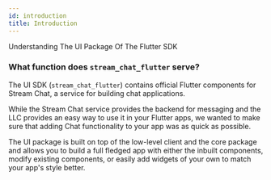 ```yaml
---
id: introduction
title: Introduction
---
```


Understanding The UI Package Of The Flutter SDK

### What function does `stream_chat_flutter` serve?

The UI SDK (`stream_chat_flutter`) contains official Flutter components for Stream Chat, a service for building chat applications.

While the Stream Chat service provides the backend for messaging and the LLC provides an easy way to
use it in your Flutter apps, we wanted to make sure that adding Chat functionality to your app was as quick as possible.

The UI package is built on top of the low-level client and the core package and allows you to build a
full fledged app with either the inbuilt components, modify existing components, or easily add widgets
of your own to match your app's style better.
